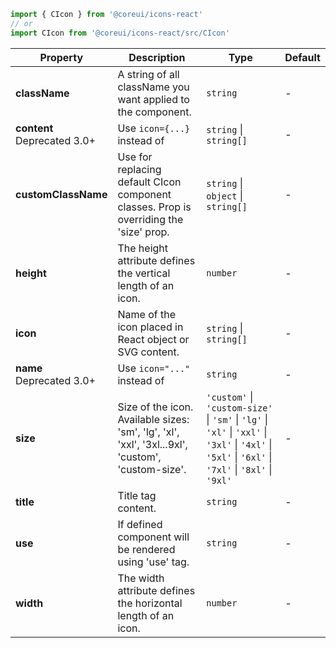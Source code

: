 
```jsx
import { CIcon } from '@coreui/icons-react'
// or
import CIcon from '@coreui/icons-react/src/CIcon'
```

| Property | Description | Type | Default |
| --- | --- | --- | --- |
| **className** | A string of all className you want applied to the component. | `string` | - |
| **content** <br/><div class="badge bg-warning">Deprecated 3.0+</div> | Use `icon={...}` instead of | `string` \| `string[]` | - |
| **customClassName** | Use for replacing default CIcon component classes. Prop is overriding the 'size' prop. | `string` \| `object` \| `string[]` | - |
| **height** | The height attribute defines the vertical length of an icon. | `number` | - |
| **icon** | Name of the icon placed in React object or SVG content. | `string` \| `string[]` | - |
| **name** <br/><div class="badge bg-warning">Deprecated 3.0+</div> | Use `icon="..."` instead of | `string` | - |
| **size** | Size of the icon. Available sizes: 'sm', 'lg', 'xl', 'xxl', '3xl...9xl', 'custom', 'custom-size'. | `'custom'` \| `'custom-size'` \| `'sm'` \| `'lg'` \| `'xl'` \| `'xxl'` \| `'3xl'` \| `'4xl'` \| `'5xl'` \| `'6xl'` \| `'7xl'` \| `'8xl'` \| `'9xl'` | - |
| **title** | Title tag content. | `string` | - |
| **use** | If defined component will be rendered using 'use' tag. | `string` | - |
| **width** | The width attribute defines the horizontal length of an icon. | `number` | - |

